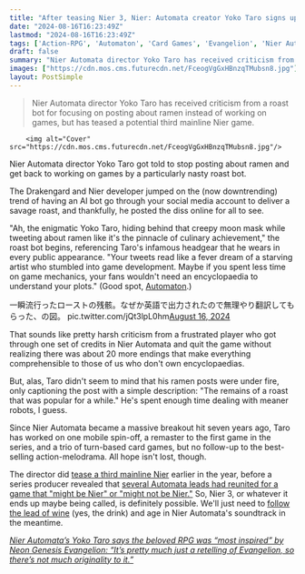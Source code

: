 ```yaml
---
title: "After teasing Nier 3, Nier: Automata creator Yoko Taro signs up for some brutal irony: an AI telling him to stop posting on social media and start writing games that make sense"
date: "2024-08-16T16:23:49Z"
lastmod: "2024-08-16T16:23:49Z"
tags: ['Action-RPG', 'Automaton', 'Card Games', 'Evangelion', 'Nier Automata', 'Nier Remaster', 'RPG', 'Video Game', 'Wine']
draft: false
summary: "Nier Automata director Yoko Taro has received criticism from a roast bot for focusing on posting about ramen instead of working on games, but has teased a potential third mainline Nier game."
images: ["https://cdn.mos.cms.futurecdn.net/FceogVgGxHBnzqTMubsn8.jpg"]
layout: PostSimple
---
```

> Nier Automata director Yoko Taro has received criticism from a roast bot for focusing on posting about ramen instead of working on games, but has teased a potential third mainline Nier game.


        <img alt="Cover" src="https://cdn.mos.cms.futurecdn.net/FceogVgGxHBnzqTMubsn8.jpg"/>
        
Nier Automata director Yoko Taro got told to stop posting about ramen and get back to working on games by a particularly nasty roast bot.

The Drakengard and Nier developer jumped on the (now downtrending) trend of having an AI bot go through your social media account to deliver a savage roast, and thankfully, he posted the diss online for all to see. 

"Ah, the enigmatic Yoko Taro, hiding behind that creepy moon mask while tweeting about ramen like it's the pinnacle of culinary achievement," the roast bot begins, referencing Taro's infamous headgear that he wears in every public appearance. "Your tweets read like a fever dream of a starving artist who stumbled into game development. Maybe if you spent less time on game mechanics, your fans wouldn't need an encyclopaedia to understand your plots." (Good spot, [Automaton](https://automaton-media.com/en/news/yokotaro-gets-told-to-do-less-ramen-posting-and-work-more-on-games-by-savage-roastbot/).)

一瞬流行ったローストの残骸。なぜか英語で出力されたので無理やり翻訳してもらった、の図。 pic.twitter.com/jQt3lpL0hm[August 16, 2024](https://twitter.com/yokotaro/status/1824313799719162245)

That sounds like pretty harsh criticism from a frustrated player who got through one set of credits in Nier Automata and quit the game without realizing there was about 20 more endings that make everything comprehensible to those of us who don't own encyclopaedias. 

But, alas, Taro didn't seem to mind that his ramen posts were under fire, only captioning the post with a simple description: "The remains of a roast that was popular for a while." He's spent enough time dealing with meaner robots, I guess. 

Since Nier Automata became a massive breakout hit seven years ago, Taro has worked on one mobile spin-off, a remaster to the first game in the series, and a trio of turn-based card games, but no follow-up to the best-selling action-melodrama. All hope isn't lost, though.

The director did [tease a third mainline Nier](https://www.gamesradar.com/nier-automata-director-teases-third-main-series-game-by-dunking-on-its-publisher/) earlier in the year, before a series producer revealed that [several Automata leads had reunited for a game that "might be Nier" or "might not be Nier."](https://www.gamesradar.com/games/action-rpg/pouring-fuel-on-the-nier-3-fires-series-producer-says-several-automata-leads-have-reunited-for-a-new-game-that-might-be-nier-but-also-might-not-be-nier/) So, Nier 3, or whatever it ends up maybe being called, is definitely possible. We'll just need to [follow the lead of wine](https://www.gamesradar.com/games/action-rpg/sweeten-the-wait-for-nier-3-with-this-nier-automata-wine-that-was-blasted-with-the-rpgs-amazing-soundtrack-during-aging-which-had-to-be-yoko-taros-idea/) (yes, the drink) and age in Nier Automata's soundtrack in the meantime. 

[<em>Nier Automata’s Yoko Taro says the beloved RPG was “most inspired” by Neon Genesis Evangelion: “It’s pretty much just a retelling of Evangelion, so there’s not much originality to it.”</em>](https://www.gamesradar.com/nier-automatas-yoko-taro-says-the-beloved-rpg-was-most-inspired-by-neon-genesis-evangelion-its-pretty-much-just-a-retelling-of-evangelion-so-theres-not-much-originality-to-it/)
        